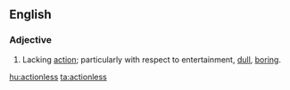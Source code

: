 ==English==
===Adjective===
{{en-adj}}
# Lacking [[action]]; particularly with respect to entertainment, [[dull]], [[boring]].

[[hu:actionless]]
[[ta:actionless]]